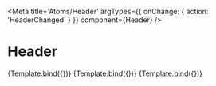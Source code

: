 

<Meta
  title='Atoms/Header'
  argTypes={{ onChange: { action: 'HeaderChanged' } }}
  component={Header}
/>


# Header

<Canvas>
  <Story
    name='Header'
    args={{ children: 'Header' }}
  >
    {Template.bind({})}
  </Story>
  <Story
    name='H2'
    args={{
      children: 'Header',
      h: 2,
    }}
  >
    {Template.bind({})}
  </Story>
  <Story
    name='H3'
    args={{
      children: 'Header',
      h: 3,
    }}
  >
    {Template.bind({})}
  </Story>
</Canvas>

<ArgsTable of={Header} />
